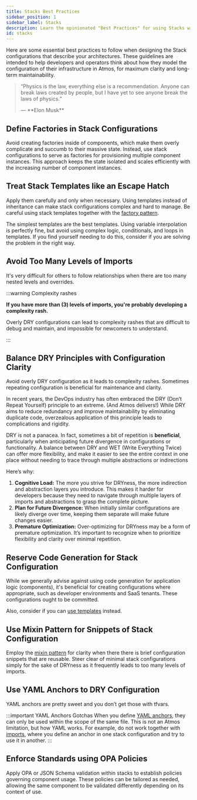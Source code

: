 ```yaml
---
title: Stacks Best Practices
sidebar_position: 1
sidebar_label: Stacks
description: Learn the opinionated "Best Practices" for using Stacks with Atmos
id: stacks
---
```


<Intro>
Here are some essential best practices to follow when designing the Stack configurations that describe your architectures. These guidelines are intended to help developers and operators think about how they model the configuration of their infrastructure in Atmos, for maximum clarity and long-term maintainability.
</Intro>

> <q>Physics is the law, everything else is a recommendation.
> Anyone can break laws created by people, but I have yet to see anyone break the laws of physics.
> <p className="author">— **Elon Musk**</p></q>

## Define Factories in Stack Configurations

Avoid creating factories inside of components, which make them overly complicate and succumb to their massive state.
Instead, use stack configurations to serve as factories for provisioning multiple component instances.
This approach keeps the state isolated and scales efficiently with the increasing number of component instances.

## Treat Stack Templates like an Escape Hatch

Apply them carefully and only when necessary. Using templates instead of inheritance can make stack configurations complex
and hard to manage. Be careful using stack templates together with the [factory pattern](#define-factories-in-stack-configurations).

The simplest templates are the best templates. Using variable interpolation is perfectly fine, but avoid using complex logic,
conditionals, and loops in templates. If you find yourself needing to do this, consider if you are solving the problem in the right way.

## Avoid Too Many Levels of Imports

It's very difficult for others to follow relationships when there are too many nested levels and overrides.

:::warning Complexity rashes

**If you have more than (3) levels of imports, you're probably developing a complexity rash.**

Overly DRY configurations can lead to complexity rashes that are difficult to debug and maintain,
and impossible for newcomers to understand.

:::

## Balance DRY Principles with Configuration Clarity

Avoid overly DRY configuration as it leads to complexity rashes. Sometimes repeating configuration is beneficial
for maintenance and clarity.

In recent years, the DevOps industry has often embraced the DRY (Don’t Repeat Yourself) principle to an extreme.
(And Atmos delivers!) While DRY aims to reduce redundancy and improve maintainability by eliminating duplicate code,
overzealous application of this principle leads to complications and rigidity.

DRY is not a panacea. In fact, sometimes a bit of repetition is **beneficial**, particularly when anticipating future
divergence in configurations or functionality. A balance between DRY and WET (Write Everything Twice) can offer more
flexibility, and make it easier to see the entire context in one place without needing to trace through multiple abstractions
or indirections

Here’s why:

1. **Cognitive Load:** The more you strive for DRYness, the more indirection and abstraction layers you introduce.
    This makes it harder for developers because they need to navigate through multiple layers of imports and abstractions
    to grasp the complete picture.
2. **Plan for Future Divergence:** When initially similar configurations are likely diverge over time,
    keeping them separate will make future changes easier.
3. **Premature Optimization:** Over-optimizing for DRYness may be a form of premature optimization. It’s important to recognize
    when to prioritize flexibility and clarity over minimal repetition.

## Reserve Code Generation for Stack Configuration

While we generally advise against using code generation for application logic (components), it's beneficial for
creating configurations where appropriate, such as developer environments and SaaS tenants.
These configurations ought to be committed.

Also, consider if you can [use templates](/core-concepts/stacks/templates) instead.

## Use Mixin Pattern for Snippets of Stack Configuration

Employ the [mixin pattern](/core-concepts/stacks/inheritance/mixins) for clarity when there there is brief configuration snippets that are reusable. Steer clear
of minimal stack configurations simply for the sake of DRYness as it frequently leads to too many levels of imports.

## Use YAML Anchors to DRY Configuration

YAML anchors are pretty sweet and you don’t get those with tfvars.

:::important YAML Anchors Gotchas
When you define [YAML anchors](https://yaml.org/spec/1.2.2/#3222-anchors-and-aliases), they can only be used within the scope of the
same file. This is not an Atmos limitation, but how YAML works. For example, do not work together with [imports](/core-concepts/stacks/imports),
where you define an anchor in one stack configuration and try to use it in another.
:::


## Enforce Standards using OPA Policies

Apply OPA or JSON Schema validation within stacks to establish policies governing component usage. These policies can be tailored
as needed, allowing the same component to be validated differently depending on its context of use.
